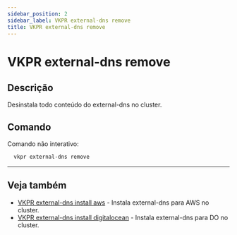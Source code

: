 ```yaml
---
sidebar_position: 2
sidebar_label: VKPR external-dns remove
title: VKPR external-dns remove
---
```


# VKPR external-dns remove

## Descrição

Desinstala todo conteúdo do external-dns no cluster.

## Comando

Comando não interativo:

```bash
  vkpr external-dns remove
```

---

## Veja também

- [VKPR external-dns install aws](/docs/commands/external-dns/install/aws) - Instala external-dns para AWS no cluster.
- [VKPR external-dns install digitalocean](/docs/commands/external-dns/install/digitalocean) - Instala external-dns para DO no cluster.
